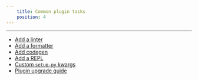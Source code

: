 ```yaml
---
    title: Common plugin tasks
    position: 4
---
```


---

- [Add a linter](doc:plugins-lint-goal)
- [Add a formatter](doc:plugins-fmt-goal)
- [Add codegen](doc:plugins-codegen)
- [Add a REPL](doc:plugins-repl-goal)
- [Custom `setup-py` kwargs](doc:plugins-setup-py)
- [Plugin upgrade guide](doc:plugin-upgrade-guide)
